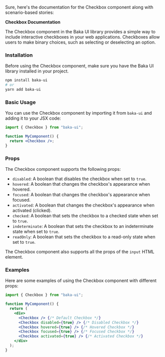 Sure, here's the documentation for the Checkbox component along with scenario-based stories:

**Checkbox Documentation**

The Checkbox component in the Baka UI library provides a simple way to include interactive checkboxes in your web applications. Checkboxes allow users to make binary choices, such as selecting or deselecting an option.

### Installation

Before using the Checkbox component, make sure you have the Baka UI library installed in your project.

```bash
npm install baka-ui
# or
yarn add baka-ui
```

### Basic Usage

You can use the Checkbox component by importing it from `baka-ui` and adding it to your JSX code:

```jsx
import { Checkbox } from "baka-ui";

function MyComponent() {
  return <Checkbox />;
}
```

### Props

The Checkbox component supports the following props:

- `disabled`: A boolean that disables the checkbox when set to `true`.
- `hovered`: A boolean that changes the checkbox's appearance when hovered.
- `focused`: A boolean that changes the checkbox's appearance when focused.
- `activated`: A boolean that changes the checkbox's appearance when activated (clicked).
- `checked`: A boolean that sets the checkbox to a checked state when set to `true`.
- `indeterminate`: A boolean that sets the checkbox to an indeterminate state when set to `true`.
- `readOnly`: A boolean that sets the checkbox to a read-only state when set to `true`.

The Checkbox component also supports all the props of the `input` HTML element.

### Examples

Here are some examples of using the Checkbox component with different props:

```jsx
import { Checkbox } from "baka-ui";

function MyComponent() {
  return (
    <div>
      <Checkbox /> {/* Default Checkbox */}
      <Checkbox disabled={true} /> {/* Disabled Checkbox */}
      <Checkbox hovered={true} /> {/* Hovered Checkbox */}
      <Checkbox focused={true} /> {/* Focused Checkbox */}
      <Checkbox activated={true} /> {/* Activated Checkbox */}
    </div>
  );
}
```
